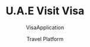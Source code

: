 ---
id: 13
title: 'U.A.E Visit Visa'
subtitle: 'VisaApplication'
author: 'Travel Platform'
slug: 'post-13'
description: "Required"
cardImage: "/src/assets/serviceimg/service32.jpg"
cardImageAlt: "U.A.E Visit Visa"
rating: 5
reviewCount: 10
publishedTime: "2024-11-02"
modifiedTime: "2024-11-02"  
price: 100
category: 'Travel Services'
---
